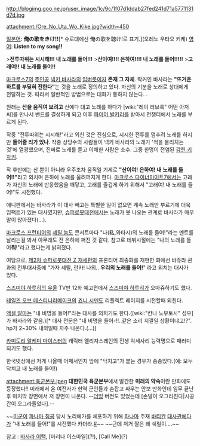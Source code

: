 http://blogimg.goo.ne.jp/user_image/1c/9c/1f07d1ddab27fed241d71a5771131d7d.jpg

attachment:/Ore_No_Uta_Wo_Kike.jpg?width=450

[[일본어]]: '''俺の歌をきけ!!'''[* 슈로대에선 俺の歌を聴け!로 표기.](오레노 우타오 키케)
[[영어]]: '''Listen to my song!!'''

>'''전투따위는 시시해!!! 내 노래를 들어!!!'''
>'''산이여!!!! 은하여!!!! 내 노래를 들어!!!!!'''
>'''고래여!! 내 노래를 들어!!'''

[[마크로스7]]의 [[주인공]] [[넥키 바사라]]의 [[입버릇]]이자 '''존재 그 자체'''. 
락커인 바사라는 '''"뜨거운 하트를 부딪혀 전한다"'''는 것을 노래로 정의하고 있다. 자신의 기분을 노래로 상대에게 전달하는 것. 따라서 일반적인 방법으로는 대화가 통하지 않는다. . 

원래는 '''산을 움직여 보려고''' 산에다 대고 노래를 하다가 [wiki:"레이 러브록" 어떤 아저씨]를 만나서 밴드를 결성하게 되고 이후 [[파이어 발키리]]를 받아서 전쟁터에서 노래를 부르게 된다. 

작중 "전투따위는 시시해!"라고 외친 것은 진심으로, 시시한 전투를 멈추려 노래를 하지만 '''들어줄 리가 있나'''. 작중 상당수의 사람들이 넥키 바사라의 노래가 '적을 물리치는 것'에 열광했으며, 진짜로 노래를 듣고 이해한 사람은 소수. 그중 한명이 전염된 [[감린 키자키]]. 

작 후반에는 산 뿐이 아니라 우주조차 움직일 기세로 '''"산이여! 은하여! 내 노래를 들어!!"'''라고 외치며 은하에 노래를 울려퍼지게 한다. [[마크로스 다이너마이트7]]에서는 고래가 자신의 노래에 반응했음을 깨닿고, 고래를 즐겁게 하기 위해서 "고래여! 내 노래를 들어!"도 시전했다.

애니판에서는 바사라가 이 대사 빼고는 특별한 일이 없으면 계속 노래만 부르기에 더욱 임팩트가 있는 대사였지만, [[슈퍼로봇대전]]에서는 노래가 못 나오는 관계로 바사라가 매우 말이 많아졌다(…).

[[마크로스 프런티어]]의 [[셰릴 놈]]도 콘서트마다 "나(私,와타시)의 노래를 들어!"라는 멘트를 날리는걸 봐서 아무래도 전 은하에 퍼진 것 같다. 참고로 데뷔시절에는 "나의 노래를 들어'''줘'''!"라고 했다는게 밝혀졌다.

여담으로, [[제2차 슈퍼로봇대전 Z 재세편]]의 프론티어 최종화를 재현한 화에선 바쥬라 퀸과의 전투대사중에 "가자 셰릴, 란카! 나의.. '''우리의 노래를 들어!'''" 라고 외치는 대사가 있다.

[[스즈미야 하루히의 우울]] TV판 12화 예고편에서 [[스즈미야 하루히]]가 오마쥬하기도 했다.

[[테일즈 오브 데스티니]]리메이크의 [[죠니 시덴]]도 리플렉트 레이지를 시전할때 외친다.

[[액셀 알마]]는 "내 비명을 들어!"라는 대사를 외치기도 한다.([wiki:"칸나 노부토시" 성우]가 바사라와 같음.)[* 대사 전문은 "내 비명을 들어-!!..같은 소리 지껄일 상황이냐고!?". hp가 2~30% 내외일때 자주 나온다.(...)]

[[카미도리 알케미 마이스터]]의 캐릭터 엘리자스레인의 전생 악세사리 능력명으로 패러디 되기도 했다.

한국넷상에선 저게 나올때 어쩨서인지 앞에 "닥치고"가 붙는 경우가 종종있다.(예: 모두 닥치고 내 노래를 들어!)

attachment:육군본부.jpeg
'''대한민국 육군본부'''에서 발간한 '''미래의 약속'''이란 만화에도 등장했다!! 미래에서 온 여전사가 현역 군인들과 손잡고 싸우는 안보 만화인데 임무 끝난 후 마지막 장면에서 저 장면이 나온다. --[[더빙]] 버전도 있었는데 [손발이 오그라진다|시공간이 오그라들었다].--

~~[[미군]]이 [[파나마 침공]] 당시 노리에가를 체포하기 위해 [[파나마]] 주재 [[바티칸]] [[대사관]]에다가 "내 노래를 들어!"를 시전했다 카더라.[http://ksdd5713.egloos.com/5641282 #]~~ ~~근데 저거 짤은 왜 쉐릴이....~~

참고 : [[바사라 어택]], [마리나 이스마일](?!), [Call Me](?)
